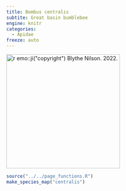 ```yaml
---
title: Bombus centralis
subtite: Great basin bumblebee
engine: knitr
categories:
  - Apidae
freeze: auto
---
```

[![`r emo::ji("copyright")` Blythe Nilson. 2022.](https://inaturalist-open-data.s3.amazonaws.com/photos/213738911/large.jpg){height=300}](https://inaturalist.ca/observations/126000450)

```r
source("../../page_functions.R")
make_species_map("centralis")
```

